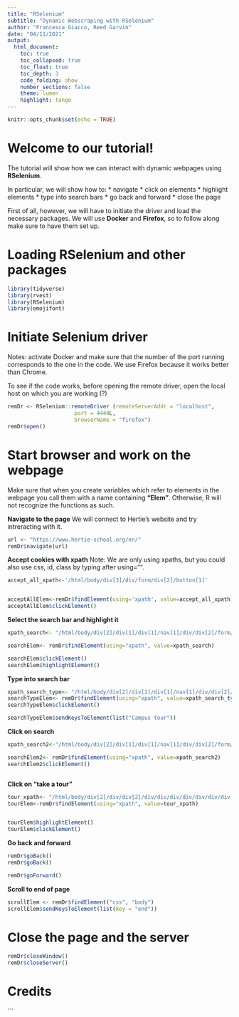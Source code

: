 ```yaml
---
title: "RSelenium"
subtitle: "Dynamic Webscraping with RSelenium"
author: "Francesca Giacco, Reed Garvin"
date: "04/11/2021"
output: 
  html_document:
    toc: true
    toc_collapsed: true
    toc_float: true
    toc_depth: 3
    code_folding: show
    number_sections: false
    theme: lumen
    highlight: tango
---
```


```r
knitr::opts_chunk$set(echo = TRUE)
```

# Welcome to our tutorial!

The tutorial will show how we can interact with dynamic webpages using **RSelenium**. 

In particular, we will show how to:
* navigate 
* click on elements
* highlight elements 
* type into search bars
* go back and forward 
* close the page

First of all, however, we will have to initiate the driver and load the necessary packages. 
We will use **Docker** and **Firefox**, so to follow along make sure to have them set up. 

# Loading RSelenium and other packages
```r
library(tidyverse)
library(rvest)
library(RSelenium)
library(emojifont)

```


# Initiate Selenium driver

Notes: activate Docker and make sure that the number of the port running corresponds to the one in the code. We use Firefox because it works better than Chrome. 

To see if the code works, before opening the remote driver, open the local host on which you are working (?) 
```r

remDr <- RSelenium::remoteDriver (remoteServerAddr = "localhost",
                     port = 4444L,
                     browserName = "firefox")
remDr$open()

```




# Start browser and work on the webpage

Make sure that when you create variables which refer to elements in the webpage you call them with a name containing **"Elem"**. Otherwise, R will not recognize the functions as such. 

**Navigate to the page**
We will connect to Hertie's website and try intreracting with it. 
```r
url <- "https://www.hertie-school.org/en/"
remDr$navigate(url)


```




**Accept cookies  with xpath**
Note: We are only using xpaths, but you could also use css, id, class by typing after using="".  
```r
accept_all_xpath<-'/html/body/div[3]/div/form/div[2]/button[1]'


acceptAllElem<-remDr$findElement(using='xpath', value=accept_all_xpath)
acceptAllElem$clickElement()


```




**Select the search bar and highlight it**
```r
xpath_search<- "/html/body/div[2]/div[1]/div[1]/nav[1]/div/div[2]/form/div/button[2]/span"

searchElem<- remDr$findElement(using="xpath", value=xpath_search)

searchElem$clickElement()
searchElem$highlightElement()

```





**Type into search bar**
```r
xpath_search_type<- "/html/body/div[2]/div[1]/div[1]/nav[1]/div/div[2]/form/div/input"
searchTypeElem<- remDr$findElement(using="xpath", value=xpath_search_type)
searchTypeElem$clickElement()

searchTypeElem$sendKeysToElement(list("Campus tour"))


```




**Click on search**
```r
xpath_search2<-"/html/body/div[2]/div[1]/div[1]/nav[1]/div/div[2]/form/div/button[2]"

searchElem2<- remDr$findElement(using="xpath", value=xpath_search2)
searchElem2$clickElement()



```




**Click on "take a tour"**
```r
tour_xpath<- "/html/body/div[2]/div/div[2]/div/div/div/div/div/div/div[5]/div[2]/div/a/header/h2/span"
tourElem<-remDr$findElement(using="xpath", value=tour_xpath)


tourElem$highlightElement()
tourElem$clickElement()

```




**Go back and forward**
```r
remDr$goBack() 
remDr$goBack()

remDr$goForward()

```


**Scroll to end of page**
```r
scrollElem <- remDr$findElement("css", "body")
scrollElem$sendKeysToElement(list(key = "end"))

```



# Close the page and the server
```r

remDr$closeWindow()
remDr$closeServer()

```

# Credits 





```


